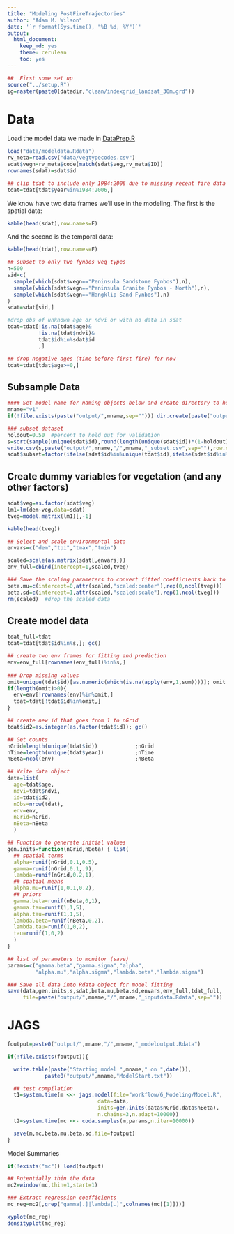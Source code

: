 ```yaml
---
title: "Modeling PostFireTrajectories"
author: "Adam M. Wilson"
date: '`r format(Sys.time(), "%B %d, %Y")`'
output:
  html_document:
    keep_md: yes
    theme: cerulean
    toc: yes
---
```


```r
##  First some set up
source("../setup.R")
ig=raster(paste0(datadir,"clean/indexgrid_landsat_30m.grd")) 
```


# Data

Load the model data we made in [DataPrep.R](../1_Data/DataPrep.R)
```r
load("data/modeldata.Rdata")
rv_meta=read.csv("data/vegtypecodes.csv")
sdat$vegn=rv_meta$code[match(sdat$veg,rv_meta$ID)]
rownames(sdat)=sdat$id

## clip tdat to include only 1984:2006 due to missing recent fire data
tdat=tdat[tdat$year%in%1984:2006,]


```

We know have two data frames we'll use in the modeling. The first is the spatial data:
```r
kable(head(sdat),row.names=F)
```

And the second is the temporal data:
```r
kable(head(tdat),row.names=F)
```

```r

## subset to only two fynbos veg types
n=500
sid=c(
  sample(which(sdat$vegn=="Peninsula Sandstone Fynbos"),n),
  sample(which(sdat$vegn=="Peninsula Granite Fynbos - North"),n),
  sample(which(sdat$vegn=="Hangklip Sand Fynbos"),n)
)
sdat=sdat[sid,]

#drop obs of unknown age or ndvi or with no data in sdat
tdat=tdat[!is.na(tdat$age)&
          !is.na(tdat$ndvi)&
          tdat$id%in%sdat$id
          ,] 

## drop negative ages (time before first fire) for now
tdat=tdat[tdat$age>=0,]
```

## Subsample Data
```r
#### Set model name for naming objects below and create directory to hold output
mname="v1"
if(!file.exists(paste("output/",mname,sep=""))) dir.create(paste("output/",mname,sep=""),recursive=T)

### subset dataset
holdout=0.50  #percent to hold out for validation
s=sort(sample(unique(sdat$id),round(length(unique(sdat$id))*(1-holdout)))); length(s)
write.csv(s,paste("output/",mname,"/",mname,"_subset.csv",sep=""),row.names=F)
sdat$subset=factor(ifelse(sdat$id%in%unique(tdat$id),ifelse(sdat$id%in%s,"Model Fitting","Validation"),"Prediction"),levels=c("Model Fitting","Validation","Prediction"),ordered=T)
```

## Create dummy variables for vegetation (and any other factors) 
```r
sdat$veg=as.factor(sdat$veg)
lm1=lm(dem~veg,data=sdat)
tveg=model.matrix(lm1)[,-1]

kable(head(tveg))
```

```r
## Select and scale environmental data
envars=c("dem","tpi","tmax","tmin")

scaled=scale(as.matrix(sdat[,envars]))
env_full=cbind(intercept=1,scaled,tveg)

### Save the scaling parameters to convert fitted coefficients back to metric units later
beta.mu=c(intercept=0,attr(scaled,"scaled:center"),rep(0,ncol(tveg)))
beta.sd=c(intercept=1,attr(scaled,"scaled:scale"),rep(1,ncol(tveg)))
rm(scaled)  #drop the scaled data
```


## Create model data
```r
tdat_full=tdat
tdat=tdat[tdat$id%in%s,]; gc() 

## create two env frames for fitting and prediction
env=env_full[rownames(env_full)%in%s,]
  
### Drop missing values
omit=unique(tdat$id)[as.numeric(which(is.na(apply(env,1,sum))))]; omit
if(length(omit)>0){
  env=env[!rownames(env)%in%omit,]
  tdat=tdat[!tdat$id%in%omit,]
}

## create new id that goes from 1 to nGrid
tdat$id2=as.integer(as.factor(tdat$id)); gc()

## Get counts
nGrid=length(unique(tdat$id))            ;nGrid
nTime=length(unique(tdat$year))          ;nTime
nBeta=ncol(env)                          ;nBeta

## Write data object
data=list(
  age=tdat$age,
  ndvi=tdat$ndvi,
  id=tdat$id2,
  nObs=nrow(tdat),
  env=env,
  nGrid=nGrid,
  nBeta=nBeta
  )

## Function to generate initial values
gen.inits=function(nGrid,nBeta) { list(
  ## spatial terms
  alpha=runif(nGrid,0.1,0.5),
  gamma=runif(nGrid,0.1,.9),
  lambda=runif(nGrid,0.2,1),
  ## spatial means
  alpha.mu=runif(1,0.1,0.2),
  ## priors  
  gamma.beta=runif(nBeta,0,1),
  gamma.tau=runif(1,1,5),
  alpha.tau=runif(1,1,5),
  lambda.beta=runif(nBeta,0,2),
  lambda.tau=runif(1,0,2),
  tau=runif(1,0,2)
  )
}

## list of parameters to monitor (save)
params=c("gamma.beta","gamma.sigma","alpha",
         "alpha.mu","alpha.sigma","lambda.beta","lambda.sigma")

### Save all data into Rdata object for model fitting
save(data,gen.inits,s,sdat,beta.mu,beta.sd,envars,env_full,tdat_full,
     file=paste("output/",mname,"/",mname,"_inputdata.Rdata",sep="")) 
```


# JAGS
```r

foutput=paste0("output/",mname,"/",mname,"_modeloutput.Rdata")

if(!file.exists(foutput)){

  write.table(paste("Starting model ",mname," on ",date()),
            paste0("output/",mname,"ModelStart.txt"))

  ## test compilation
  t1=system.time(m <<- jags.model(file="workflow/6_Modeling/Model.R",
                             data=data,
                             inits=gen.inits(data$nGrid,data$nBeta),
                             n.chains=3,n.adapt=10000))
  t2=system.time(mc <<- coda.samples(m,params,n.iter=10000))

  save(m,mc,beta.mu,beta.sd,file=foutput)  
}
```

Model Summaries
```r
if(!exists("mc")) load(foutput)

## Potentially thin the data
mc2=window(mc,thin=1,start=1)

### Extract regression coefficients
mc_reg=mc2[,grep("gamma[.]|lambda[.]",colnames(mc[[1]]))]

xyplot(mc_reg)
densityplot(mc_reg)
```

